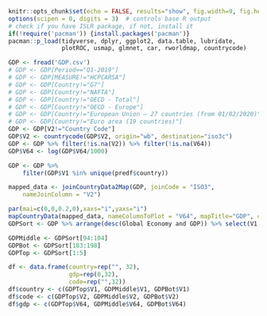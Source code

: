 ```r
knitr::opts_chunk$set(echo = FALSE, results="show", fig.width=9, fig.height=6, warning=FALSE)
options(scipen = 0, digits = 3)  # controls base R output
# check if you have ISLR package, if not, install it
if(!require('pacman')) {install.packages('pacman')}
pacman::p_load(tidyverse, dplyr, ggplot2, data.table, lubridate,
               plotROC, usmap, glmnet, car, rworldmap, countrycode)
```

```r
GDP <- fread('GDP.csv')
# GDP <- GDP[Period=="Q1-2019"]
# GDP <- GDP[MEASURE!="HCPCARSA"]
# GDP <- GDP[Country!="G7"]
# GDP <- GDP[Country!="NAFTA"]
# GDP <- GDP[Country!="OECD - Total"]
# GDP <- GDP[Country!="OECD - Europe"]
# GDP <- GDP[Country!="European Union – 27 countries (from 01/02/2020)"]
# GDP <- GDP[Country!="Euro area (19 countries)"]
GDP <- GDP[V2!="Country Code"]
GDP$V2 <- countrycode(GDP$V2, origin="wb", destination="iso3c")
GDP <- GDP %>% filter(!is.na(V2)) %>% filter(!is.na(V64))
GDP$V64 <- log(GDP$V64/1000)

GDP <- GDP %>%
    filter(GDP$V1 %in% unique(predf$country))

mapped_data <- joinCountryData2Map(GDP, joinCode = "ISO3", 
    nameJoinColumn = "V2")

par(mai=c(0,0,0.2,0),xaxs="i",yaxs="i")
mapCountryData(mapped_data, nameColumnToPlot = "V64", mapTitle="GDP", colourPalette="diverging")
GDPSort <- GDP %>% arrange(desc(Global Economy and GDP)) %>% select(V1, V2, V64)
```

```r
GDPMiddle <- GDPSort[94:104]
GDPBot <- GDPSort[183:198]
GDPTop <- GDPSort[1:5]

df <- data.frame(country=rep("", 32),
                 gdp=rep(0,32),
                 code=rep("",32))
df$country <- c(GDPTop$V1, GDPMiddle$V1, GDPBot$V1)
df$code <- c(GDPTop$V2, GDPMiddle$V2, GDPBot$V2)
df$gdp <- c(GDPTop$V64, GDPMiddle$V64, GDPBot$V64)
```